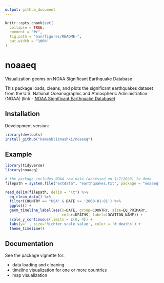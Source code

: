 ```yaml
---
output: github_document
---
```


<!-- README.md is generated from README.Rmd. Please edit that file -->

```r
knitr::opts_chunk$set(
  collapse = TRUE,
  comment = "#>",
  fig.path = "man/figures/README-",
  out.width = "100%"
)
```

# noaaeq

<!-- badges: start -->
<!-- badges: end -->

Visualization geoms on NOAA Significant Earthquake Database

This package loads, cleans, and plots the significant earthquakes dataset from the U.S. National Oceanographic and Atmospheric Administration (NOAA) (link - [NOAA Significant Earthquake Database](https://www.ngdc.noaa.gov/nndc/struts/form?t=101650&s=1&d=1)).

## Installation

Development version:

``` r
library(devtools)
install_github("kamenbliznashki/noaaeq")
```

## Example 

```r
library(tidyverse)
library(noaaeq)

# the package includes NOAA raw data (accessed on 1/7/2020) to demo
filepath = system.file("extdata", "earthquakes.txt", package = "noaaeq")

read_delim(filepath, delim = "\t") %>% 
  eq_clean_data() %>% 
  filter(COUNTRY == "USA" & DATE >= '2000-01-01') %>% 
  ggplot() +
  geom_timeline_label(aes(x=DATE, group=COUNTRY, size=EQ_PRIMARY,
                          color=DEATHS, label=LOCATION_NAME)) +
  scale_y_continuous(limits = c(0, 4)) +
  labs(y='', size='Richter scale value', color = '# deaths') +
  theme_timeline()
```

## Documentation

See the package vignette for:

* data loading and cleaning
* timeline visualization for one or more countries
* map visualization
